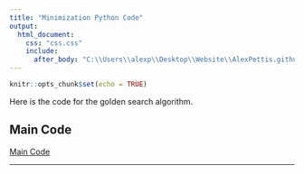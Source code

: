 ```yaml
---
title: "Minimization Python Code"
output:
  html_document:
    css: "css.css"
    include:
      after_body: "C:\\Users\\alexp\\Desktop\\Website\\AlexPettis.github.io\\footer.html"
---
```


```r
knitr::opts_chunk$set(echo = TRUE)
```

Here is the code for the golden search algorithm.

## Main Code

[Main Code](main_min.py)

__________